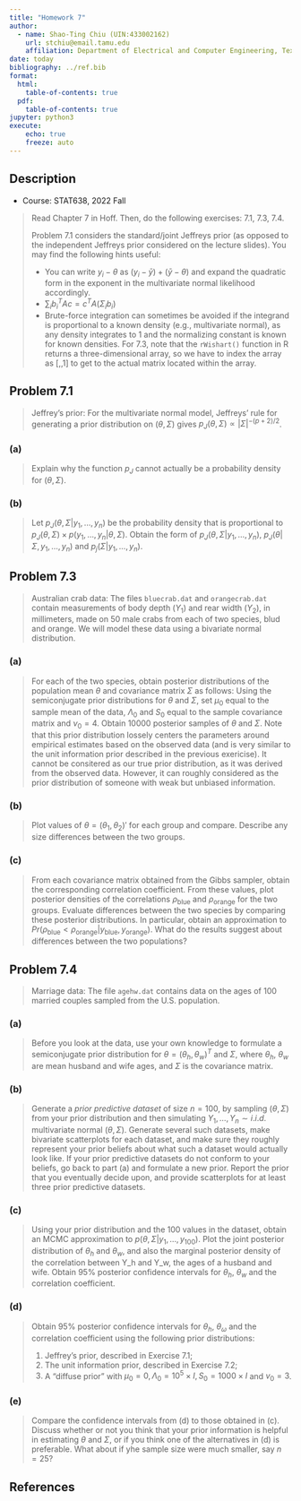 ```yaml
---
title: "Homework 7"
author: 
  - name: Shao-Ting Chiu (UIN:433002162)
    url: stchiu@email.tamu.edu
    affiliation: Department of Electrical and Computer Engineering, Texas A\&M University
date: today
bibliography: ../ref.bib
format:
  html:
    table-of-contents: true
  pdf:
    table-of-contents: true
jupyter: python3  
execute: 
    echo: true
    freeze: auto
---
```


## Description

- Course: STAT638, 2022 Fall

> Read Chapter 7 in Hoff. Then, do the following exercises:  7.1, 7.3, 7.4.
> 
> Problem 7.1 considers the standard/joint Jeffreys prior (as opposed to the independent Jeffreys prior considered on the lecture slides). You may find the following hints useful:
> 
> - You can write  $y_i-\theta$  as  $(y_i - \bar{y}) + (\bar{y}-\theta)$  and expand the quadratic form in the exponent in the multivariate normal likelihood accordingly.
> - $\sum_{i} b^{T}_{i} Ac = c^T A(\Sigma_{i} b_i)$
> - Brute-force integration can sometimes be avoided if the integrand is proportional to a known density (e.g., multivariate normal), as any density integrates to 1 and the normalizing constant is known for known densities.
> For 7.3, note that the `rWishart()` function in R  returns a three-dimensional array, so we have to index the array as [,,1] to get to the actual matrix located within the array.


## Problem 7.1

> Jeffrey's prior: For the multivariate normal model, Jeffreys' rule for generating a prior distribution on $(\theta, \Sigma)$ gives $p_J(\theta, \Sigma) \propto |\Sigma|^{-(p+2)/2}$.

### (a)

> Explain why the function $p_J$ cannot actually be a probability density for $(\theta, \Sigma)$.

### (b)

> Let $p_J(\theta, \Sigma|y_1, \dots, y_n)$ be the probability density that is proportional to $p_J(\theta, \Sigma)\times p(y_1,\dots, y_n|\theta, \Sigma)$. Obtain the form of $p_J(\theta, \Sigma|y_1, \dots, y_n)$, $p_J(\theta|\Sigma, y_1, \dots, y_n)$ and $p_j(\Sigma|y_1, \dots, y_n)$.

## Problem 7.3

> Australian crab data: The files `bluecrab.dat` and `orangecrab.dat` contain measurements of body depth ($Y_1$) and rear width ($Y_2$), in millimeters, made on $50$ male crabs from each of two species, blud and orange. We will model these data using a bivariate normal distribution.


### (a) 

> For each of the two species, obtain posterior distributions of the population mean $\theta$ and covariance matrix $\Sigma$ as follows: Using the semiconjugate prior distributions for $\theta$ and $\Sigma$, set $\mu_0$ equal to the sample mean of the data, $\Lambda_0$ and $S_0$ equal to the sample covariance matrix and $\nu_0 =4$. Obtain $10000$ posterior samples of $\theta$ and $\Sigma$. Note that this prior distribution lossely centers the parameters around empirical estimates based on the observed data (and is very similar to the unit information prior described in the previous exericise). It cannot be consitered as our true prior distribution, as it was derived from the observed data. However, it can roughly considered as the prior distribution of someone with weak but unbiased information.

### (b)

> Plot values of $\theta=(\theta_1, \theta_2)'$ for each group and compare. Describe any size differences between the two groups.


### (c)

> From each covariance matrix obtained from the Gibbs sampler, obtain the corresponding correlation coefficient. From these values, plot posterior densities of the correlations $\rho_{\text{blue}}$ and $\rho_{\text{orange}}$ for the two groups. Evaluate differences between the two species by comparing these posterior distributions. In particular, obtain an approximation to $Pr(\rho_{\text{blue}} < \rho_{\text{orange}} | y_{\text{blue}}, y_{\text{orange}})$. What do the results suggest about differences between the two populations?


## Problem 7.4

> Marriage data: The file `agehw.dat` contains data on the ages of $100$ married couples sampled from the U.S. population.

### (a)

> Before you look at the data, use your own knowledge to formulate a semiconjugate prior distribution for $\theta=(\theta_h, \theta_w)^T$ and $\Sigma$, where $\theta_h$, $\theta_w$ are mean husband and wife ages, and $\Sigma$ is the covariance matrix.


### (b)

> Generate a *prior predictive dataset* of size $n=100$, by sampling $(\theta, \Sigma)$ from your prior distribution and then simulating $Y_1, \dots, Y_n \sim i.i.d.$ multivariate normal $(\theta, \Sigma)$. Generate several such datasets, make bivariate scatterplots for each dataset, and make sure they roughly represent your prior beliefs about what such a dataset would actually look like. If your prior predictive datasets do not conform to your beliefs, go back to part (a) and formulate a new prior. Report the prior that you eventually decide upon, and provide scatterplots for at least three prior predictive datasets.

### (c)

> Using your prior distribution and the $100$ values in the dataset, obtain an MCMC approximation to $p(\theta, \Sigma|y_1, \dots, y_{100})$. Plot the joint posterior distribution of $\theta_h$ and $\theta_w$, and also the marginal posterior density of the correlation between Y_h and Y_w, the ages of a husband and wife. Obtain $95\%$ posterior confidence intervals for $\theta_h$, $\theta_w$ and the correlation coefficient.

### (d)

> Obtain $95\%$ posterior confidence intervals for $\theta_h$, $\theta_{\omega}$ and the correlation coefficient using the following prior distributions:
>
> 1. Jeffrey's prior, described in Exercise 7.1;
> 2. The unit information prior, described in Exercise 7.2;
> 3. A "diffuse prior" with $\mu_0=0, \Lambda_0 = 10^5 \times I, S_0 = 1000\times I$ and $v_0 =3$.

### (e)

> Compare the confidence intervals from (d) to those obtained in (c). Discuss whether or not you think that your prior information is helpful in estimating $\theta$ and $\Sigma$, or if you think one of the alternatives in (d) is preferable. What about if yhe sample size were much smaller, say $n=25$?


::: {.content-hidden when-format="html"}

## References

:::